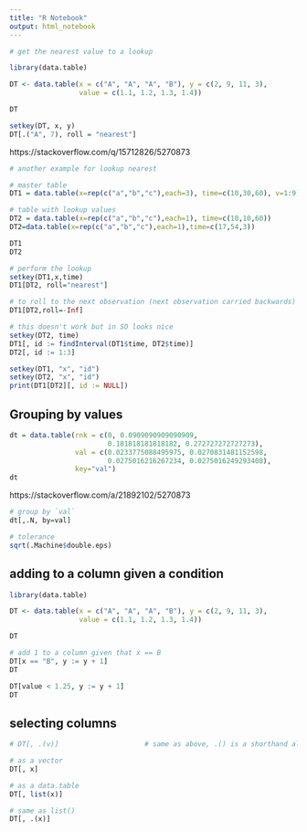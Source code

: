 ```yaml
---
title: "R Notebook"
output: html_notebook
---
```


```r
# get the nearest value to a lookup

library(data.table)

DT <- data.table(x = c("A", "A", "A", "B"), y = c(2, 9, 11, 3), 
                 value = c(1.1, 1.2, 1.3, 1.4))

DT

setkey(DT, x, y)
DT[.("A", 7), roll = "nearest"]
```

https://stackoverflow.com/q/15712826/5270873

```r
# another example for lookup nearest

# master table
DT1 = data.table(x=rep(c("a","b","c"),each=3), time=c(10,30,60), v=1:9)

# table with lookup values
DT2 = data.table(x=rep(c("a","b","c"),each=1), time=c(10,10,60))
DT2=data.table(x=rep(c("a","b","c"),each=1),time=c(17,54,3))

DT1
DT2
```

```r
# perform the lookup
setkey(DT1,x,time)
DT1[DT2, roll="nearest"]

```

```r
# to roll to the next observation (next observation carried backwards) :
DT1[DT2,roll=-Inf]
```



```r
# this doesn't work but in SO looks nice
setkey(DT2, time)
DT1[, id := findInterval(DT1$time, DT2$time)]
DT2[, id := 1:3]

setkey(DT1, "x", "id")
setkey(DT2, "x", "id")
print(DT1[DT2][, id := NULL])
```



## Grouping by values

```r
dt = data.table(rnk = c(0, 0.0909090909090909, 
                        0.181818181818182, 0.272727272727273),
                val = c(0.0233775088495975, 0.0270831481152598, 
                        0.0275016216267234, 0.0275016249293408),
                key="val")
dt
```

https://stackoverflow.com/a/21892102/5270873

```r
# group by `val`
dt[,.N, by=val]
```

```r
# tolerance
sqrt(.Machine$double.eps)
```


## adding to a column given a condition

```r
library(data.table)

DT <- data.table(x = c("A", "A", "A", "B"), y = c(2, 9, 11, 3), 
                 value = c(1.1, 1.2, 1.3, 1.4))

DT
```

```r
# add 1 to a column given that x == B
DT[x == "B", y := y + 1]
DT
```

```r
DT[value < 1.25, y := y + 1]
DT
```

## selecting columns


```r
# DT[, .(v)]                     # same as above, .() is a shorthand alias to list()
```


```r
# as a vector
DT[, x]
```

```r
# as a data.table
DT[, list(x)]
```

```r
# same as list()
DT[, .(x)]
```

